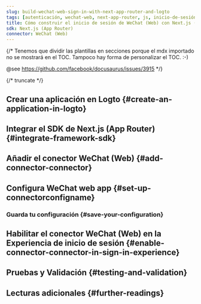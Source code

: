 ```yaml
---
slug: build-wechat-web-sign-in-with-next-app-router-and-logto
tags: [autenticación, wechat-web, next-app-router, js, inicio-de-sesión-social, inicio-de-sesión, login]
title: Cómo construir el inicio de sesión de WeChat (Web) con Next.js (App Router)
sdk: Next.js (App Router)
connector: WeChat (Web)
---
```


{/*
  Tenemos que dividir las plantillas en secciones porque el mdx importado no se mostrará en el TOC.
  Tampoco hay forma de personalizar el TOC. :-)

  @see https://github.com/facebook/docusaurus/issues/3915
*/}




{/* truncate */}

<Intro connector={connector} sdk="Next.js (App Router)" link="https://nextjs.org/learn/dashboard-app" />

## Crear una aplicación en Logto \{#create-an-application-in-logto}

<CreateApplication type="Aplicación web tradicional (Traditional web)" framework="Next.js (App Router)" />

## Integrar el SDK de Next.js (App Router) \{#integrate-framework-sdk}

<IntegrateSdk />

## Añadir el conector WeChat (Web) \{#add-connector-connector}

<AddSocialConnector connector={connector} framework="Next.js (App Router)" />

## Configura WeChat web app \{#set-up-connectorconfigname}

<ConnectorGuide />

### Guarda tu configuración \{#save-your-configuration}

<SaveYourConfiguration connector={connector} />

## Habilitar el conector WeChat (Web) en la Experiencia de inicio de sesión \{#enable-connector-connector-in-sign-in-experience}

<EnableSocialConnector connector={connector} />

## Pruebas y Validación \{#testing-and-validation}

<TestingAndValidation connector={connector} sdk="Next.js (App Router)" />

## Lecturas adicionales \{#further-readings}

<FurtherReadings />
